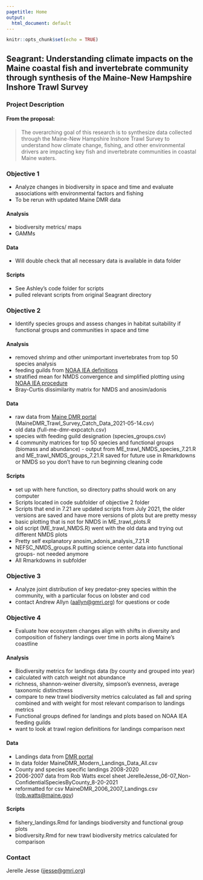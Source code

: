 ```yaml
---
pagetitle: Home
output:
  html_document: default
---
```


```r
knitr::opts_chunk$set(echo = TRUE)
```

## Seagrant: Understanding climate impacts on the Maine coastal fish and invertebrate community through synthesis of the Maine-New Hampshire Inshore Trawl Survey

### Project Description

#### From the proposal:

> The overarching goal of this research is to synthesize data collected through the Maine-New Hampshire Inshore Trawl Survey to understand how climate change, fishing, and other environmental drivers are impacting key fish and invertebrate communities in coastal Maine waters.

### Objective 1

-   Analyze changes in biodiversity in space and time and evaluate associations with environmental factors and fishing
-   To be rerun with updated Maine DMR data

#### Analysis

-   biodiversity metrics/ maps
-   GAMMs

#### Data

-   Will double check that all necessary data is available in data folder

#### Scripts

-   See Ashley's code folder for scripts
-   pulled relevant scripts from original Seagrant directory

### Objective 2

-   Identify species groups and assess changes in habitat suitability if functional groups and communities in space and time

#### Analysis

-   removed shrimp and other unimportant invertebrates from top 50 species analysis
-   feeding guilds from [NOAA IEA definitions](https://noaa-edab.github.io/tech-doc/aggroups.html)
-   stratified mean for NMDS convergence and simplified plotting using [NOAA IEA procedure](https://noaa-edab.github.io/tech-doc/inshoresurvdat.html#data-analysis-29)
-   Bray-Curtis dissimilarity matrix for NMDS and anosim/adonis

#### Data

-   raw data from [Maine DMR portal](https://mainedmr.shinyapps.io/MaineDMR_Trawl_Survey_Portal/) (MaineDMR_Trawl_Survey_Catch_Data_2021-05-14.csv)
-   old data (full-me-dmr-expcatch.csv)
-   species with feeding guild designation (species_groups.csv)
-   4 community matrices for top 50 species and functional groups (biomass and abundance) - output from ME_trawl_NMDS_species_7.21.R and ME_trawl_NMDS_groups_7.21.R saved for future use in Rmarkdowns or NMDS so you don't have to run beginning cleaning code

#### Scripts

-   set up with here function, so directory paths should work on any computer
-   Scripts located in code subfolder of objective 2 folder
-   Scripts that end in 7.21 are updated scripts from July 2021, the older versions are saved and have more versions of plots but are pretty messy
-   basic plotting that is not for NMDS in ME_trawl_plots.R
-   old script (ME_trawl_NMDS.R) went with the old data and trying out different NMDS plots
-   Pretty self explanatory anosim_adonis_analysis_7.21.R
-   NEFSC_NMDS_groups.R putting science center data into functional groups- not needed anymore
-   All Rmarkdowns in subfolder

### Objective 3

-   Analyze joint distribution of key predator-prey species within the community, with a particular focus on lobster and cod
-   contact Andrew Allyn ([aallyn\@gmri.org](mailto:aallyn@gmri.org)) for questions or code

### Objective 4

-   Evaluate how ecosystem changes align with shifts in diversity and composition of fishery landings over time in ports along Maine's coastline

#### Analysis
- Biodiversity metrics for landings data (by county and grouped into year)
- calculated with catch weight not abundance
- richness, shannon-weiner diversity, simpson's evenness, average taxonomic distinctness
- compare to new trawl biodiversity metrics calculated as fall and spring combined and with weight for most relevant comparison to landings metrics
- Functional groups defined for landings and plots based on NOAA IEA feeding guilds
- want to look at trawl region definitions for landings comparison next

#### Data

-   Landings data from [DMR portal](https://mainedmr.shinyapps.io/Landings_Portal/)
-   In data folder MaineDMR_Modern_Landings_Data_All.csv
-   County and species specific landings 2008-2020
-   2006-2007 data from Rob Watts excel sheet JerelleJesse_06-07_Non-ConfidentialSpeciesByCounty_8-20-2021
-   reformatted for csv MaineDMR_2006_2007_Landings.csv ([rob.watts\@maine.gov](mailto:rob.watts@maine.gov))

#### Scripts

- fishery_landings.Rmd for landings biodiversity and functional group plots
- biodiversity.Rmd for new trawl biodiversity metrics calculated for comparison

### Contact

Jerelle Jesse ([jjesse\@gmri.org](mailto:jjesse@gmri.org))
